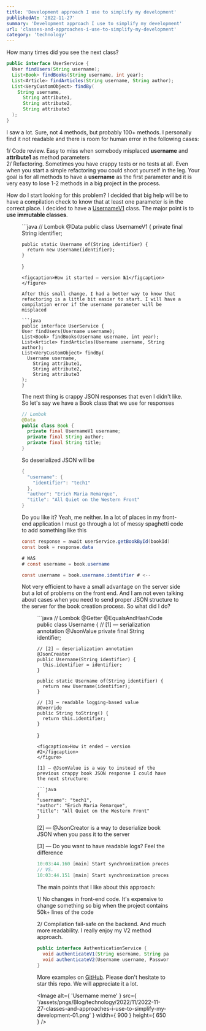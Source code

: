 ```yaml
---
title: 'Development approach I use to simplify my development'
publishedAt: '2022-11-27'
summary: 'Development approach I use to simplify my development'
url: 'classes-and-approaches-i-use-to-simplify-my-development'
category: 'technology'
---
```


How many times did you see the next class?

```java
public interface UserService {
  User findUsers(String username);
  List<Book> findBooks(String username, int year);
  List<Article> findArticles(String username, String author);
  List<VeryCustomObject> findBy(
    String username,
      String attribute1,
      String attribute2,
      String attribute3
  );
}
```

I saw a lot. Sure, not 4 methods, but probably 100+ methods. I personally find it not readable and there is room for human error in the following cases:

1/ Code review. Easy to miss when somebody misplaced **username** and **attribute1** as method parameters\
2/ Refactoring. Sometimes you have crappy tests or no tests at all. Even when you start a simple refactoring you could shoot yourself in the leg. Your goal is for all methods to have a **username** as the first parameter and it is very easy to lose 1-2 methods in a big project in the process.

How do I start looking for this problem? I decided that big help will be to have a compilation check to know that at least one parameter is in the correct place. I decided to have a <u>UsernameV1</u> class. The major point is to **use immutable classes**.

<figure>
  ```java
  // Lombok
  @Data
  public class UsernameV1 {
    private final String identifier;

    public static Username of(String identifier) {
      return new Username(identifier);
    }
  }
  ```
  <figcaption>How it started – version №1</figcaption>
</figure>

After this small change, I had a better way to know that refactoring is a little bit easier to start. I will have a compilation error if the username parameter will be misplaced

```java
public interface UserService {
  User findUsers(Username username);
  List<Book> findBooks(Username username, int year);
  List<Article> findArticles(Username username, String author);
  List<VeryCustomObject> findBy(
    Username username, 
      String attribute1, 
      String attribute2, 
      String attribute3
  );
}
```

The next thing is crappy JSON responses that even I didn't like. So let's say we have a Book class that we use for responses

```java
// Lombok
@Data
public class Book {
  private final UsernameV1 username;
  private final String author;
  private final String title;
}
```

So deserialized JSON will be

```java
{
  "username": {
    "identifier": "tech1"
  },
  "author": "Erich Maria Remarque",
  "title": "All Quiet on the Western Front"
}
```

Do you like it? Yeah, me neither. In a lot of places in my front-end application I must go through a lot of messy spaghetti code to add something like this

```java
const response = await userService.getBookById(bookId)
const book = response.data

# WAS
# const username = book.username

const username = book.username.identifier # <-- 
```

Not very efficient to have a small advantage on the server side but a lot of problems on the front end. And I am not even talking about cases when you need to send proper JSON structure to the server for the book creation process. So what did I do?

<figure>
  ```java
  // Lombok
  @Getter
  @EqualsAndHashCode
  public class Username {
    // [1] — serialization annotation
    @JsonValue
    private final String identifier;

    // [2] — deserialization annotation
    @JsonCreator
    public Username(String identifier) {
      this.identifier = identifier;
    }

    public static Username of(String identifier) {
      return new Username(identifier);
    }

    // [3] — readable logging-based value
    @Override
    public String toString() {
      return this.identifier;
    }
  }
  ```
  <figcaption>How it ended – version #2</figcaption>
</figure>

[1] — @JsonValue is a way to instead of the previous crappy book JSON response I could have the next structure:

```java
{
  "username": "tech1",
  "author": "Erich Maria Remarque",
  "title": "All Quiet on the Western Front"
}
```

[2] — @JsonCreator is a way to deserialize book JSON when you pass it to the server

[3] — Do you want to have readable logs? Feel the difference 

```java
10:03:44.160 [main] Start synchronization process for user `UsernameV1(identifier=tech1)`
// VS.
10:03:44.151 [main] Start synchronization process for user `tech1`
```

The main points that I like about this approach:

1/ No changes in front-end code. It's expensive to change something so big when the project contains 50k+ lines of the code

2/ Compilation fail-safe on the backend. And much more readability. I really enjoy my V2 method approach.

```java
public interface AuthenticationService {
  void authenticateV1(String username, String password);
  void authenticateV2(Username username, Password password);
}
```

More examples on [GitHub](https://github.com/tech1-io/tech1-framework?ref=yyluchkiv.com). Please don't hesitate to star this repo. We will appreciate it a lot.

<Image
  alt={ 'Username meme' }
  src={ '/assets/pngs/Blog/technology/2022/11/2022-11-27-classes-and-approaches-i-use-to-simplify-my-development-01.png' }
  width={ 900 }
  height={ 650 }
/>
